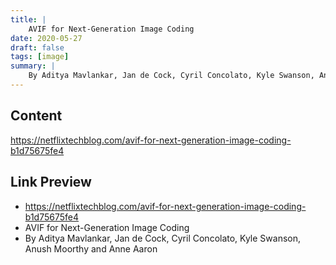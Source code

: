 ```yaml
---
title: |
    AVIF for Next-Generation Image Coding
date: 2020-05-27
draft: false
tags: [image]
summary: |
    By Aditya Mavlankar, Jan de Cock, Cyril Concolato, Kyle Swanson, Anush Moorthy and Anne Aaron
---
```


## Content

https://netflixtechblog.com/avif-for-next-generation-image-coding-b1d75675fe4

## Link Preview

- https://netflixtechblog.com/avif-for-next-generation-image-coding-b1d75675fe4
- AVIF for Next-Generation Image Coding
- By Aditya Mavlankar, Jan de Cock, Cyril Concolato, Kyle Swanson, Anush Moorthy and Anne Aaron
